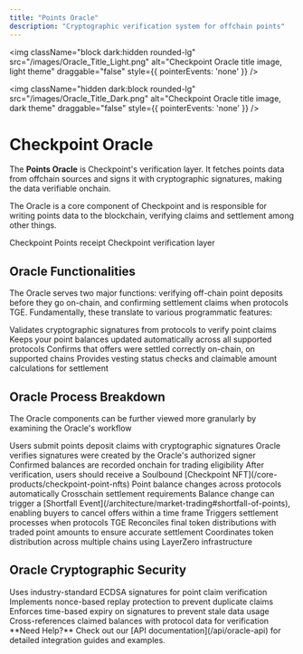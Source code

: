 ```yaml
---
title: "Points Oracle"
description: "Cryptographic verification system for offchain points"
---
```

<img 
  className="block dark:hidden rounded-lg" 
  src="/images/Oracle_Title_Light.png" 
  alt="Checkpoint Oracle title image, light theme"
  draggable="false"
  style={{ pointerEvents: 'none' }}
/>

<img 
  className="hidden dark:block rounded-lg" 
  src="/images/Oracle_Title_Dark.png" 
  alt="Checkpoint Oracle title image, dark theme"
  draggable="false"
  style={{ pointerEvents: 'none' }}
/>

# Checkpoint Oracle

The **Points Oracle** is Checkpoint's verification layer. It fetches points data from offchain sources and signs it with cryptographic signatures, making the data verifiable onchain.

The Oracle is a core component of Checkpoint and is responsible for writing points data to the blockchain, verifying claims and settlement among other things.

<CardGroup cols={2}>
  <Card title="Checkpoint NFT" icon="camera-retro" iconType="solid" href="/core-products/checkpoint-point-nfts">
    Checkpoint Points receipt
  </Card>
  <Card title="Oracle Systems" icon="certificate" iconType="solid" href="/architecture/oracle-system">
    Checkpoint verification layer
  </Card>
</CardGroup>

## Oracle Functionalities

The Oracle serves two major functions: verifying off-chain point deposits before they go on-chain, and confirming settlement claims when protocols TGE. Fundamentally, these translate to various programmatic features: 

<CardGroup cols={2}>
  <Card title="Signature Verification" icon="pen-nib">
    Validates cryptographic signatures from protocols to verify point claims
  </Card>
  <Card title="Tracks Points Changes" icon="receipt">
    Keeps your point balances updated automatically across all supported protocols
  </Card>
  <Card title="Settlement Verification" icon="handshake">
    Confirms that offers were settled correctly on-chain, on supported chains
  </Card>
  <Card title="Vesting Status" icon="vest">
    Provides vesting status checks and claimable amount calculations for settlement
  </Card>
</CardGroup>

## Oracle Process Breakdown

The Oracle components can be further viewed more granularly by examining the Oracle's workflow

<Steps titleSize="h2">
 <Step title="Signature Verification">
    <Steps>
      <Step title="Points Deposit Claim">
        Users submit points deposit claims with cryptographic signatures
      </Step>
      <Step title="Signature Validation">
        Oracle verifies signatures were created by the Oracle's authorized signer
      </Step>
      <Step title="Balance Confirmation">
        Confirmed balances are recorded onchain for trading eligibility
      </Step>
    </Steps>
    <Check>After verification, users should receive a Soulbound [Checkpoint NFT](/core-products/checkpoint-point-nfts)</Check>
  </Step>
 <Step title="Real-time Monitoring">
    <Steps>
      <Step title="Automatic Points Balance Change">
        Point balance changes across protocols automatically
      </Step>
      <Step title="Balance Confirmation">
        Crosschain settlement requirements
      </Step>
    </Steps>
  <Warning>Balance change can trigger a [Shortfall Event](/architecture/market-trading#shortfall-of-points), enabling buyers to cancel offers within a time frame</Warning>
  </Step>

 <Step title="Settlement">
    <Steps>
      <Step title="Settlement Activation">
        Triggers settlement processes when protocols TGE
      </Step>
      <Step title="Balance Reconciliation">
        Reconciles final token distributions with traded point amounts to ensure accurate settlement
      </Step>
      <Step title="Crosschain Verification">
        Coordinates token distribution across multiple chains using LayerZero infrastructure
      </Step>
    </Steps>
  </Step>
</Steps>

## Oracle Cryptographic Security

<CardGroup cols={2}>
  <Card title="Signature Validation" icon="shield-check">
    Uses industry-standard ECDSA signatures for point claim verification
  </Card>
  <Card title="Nonce Protection" icon="lock">
    Implements nonce-based replay protection to prevent duplicate claims
  </Card>
  <Card title="Temporal Validation" icon="hourglass-half">
    Enforces time-based expiry on signatures to prevent stale data usage
  </Card>
  <Card title="Balance Verification" icon="users">
    Cross-references claimed balances with protocol data for verification
  </Card>
</CardGroup>

<Note>
**Need Help?** Check out our [API documentation](/api/oracle-api) for detailed integration guides and examples.
</Note>
